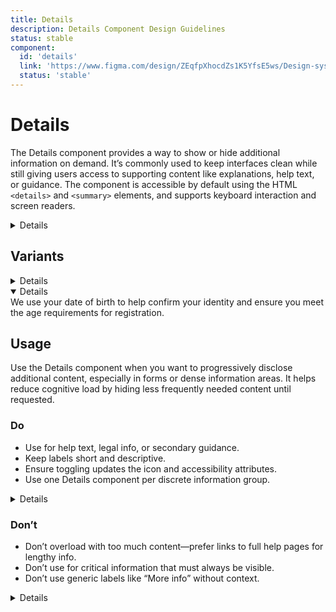 ```yaml
---
title: Details
description: Details Component Design Guidelines
status: stable
component:
  id: 'details'
  link: 'https://www.figma.com/design/ZEqfpXhocdZs1K5YfsE5ws/Design-system?node-id=4500-3577&t=7VDYQ4vLM9yzDqQx-4'
  status: 'stable'
---
```


# Details

The Details component provides a way to show or hide additional information on demand. It’s commonly used to keep interfaces clean while still giving users access to supporting content like explanations, help text, or guidance. The component is accessible by default using the HTML `<details>` and `<summary>` elements, and supports keyboard interaction and screen readers.

<Section current="design">

<ComponentPreview className="justify-normal">
  <Details label="Help with Nationality">
    We need to know your nationality so we can work out which elections you’re
    entitled to vote in. If you cannot provide your nationality, you’ll have to
    send copies of identity documents through the post.
  </Details>
</ComponentPreview>

<FigmaPreviewButton href="https://www.figma.com/design/ZEqfpXhocdZs1K5YfsE5ws/Design-system?node-id=4500-3577&t=7VDYQ4vLM9yzDqQx-4" />

## Variants

<ComponentPreviewLayout className="flex-col">
  <ComponentPreviewItem className="w-full justify-normal">
    <Details label="What is a National Insurance number?">
      Your National Insurance number is a number unique to you. It helps make sure your National Insurance contributions and tax are recorded correctly.
    </Details>
  </ComponentPreviewItem>

  <ComponentPreviewItem className="w-full justify-normal">
    <Details label="Why we need your date of birth" open>
      We use your date of birth to help confirm your identity and ensure you meet the age requirements for registration.
    </Details>
  </ComponentPreviewItem>
</ComponentPreviewLayout>

## Usage

Use the Details component when you want to progressively disclose additional content, especially in forms or dense information areas. It helps reduce cognitive load by hiding less frequently needed content until requested.

### Do

- Use for help text, legal info, or secondary guidance.
- Keep labels short and descriptive.
- Ensure toggling updates the icon and accessibility attributes.
- Use one Details component per discrete information group.

<ComponentContainer>
  <Details label="Need help with email address?">
    Enter the email address you use most often. We may use this to contact you
    about your registration.
  </Details>
</ComponentContainer>

### Don’t

- Don’t overload with too much content—prefer links to full help pages for lengthy info.
- Don’t use for critical information that must always be visible.
- Don’t use generic labels like “More info” without context.

<ComponentContainer>
  <Details label="More Info">
    This is vague and doesn't help users understand what they’ll see.
  </Details>
</ComponentContainer>

</Section>
